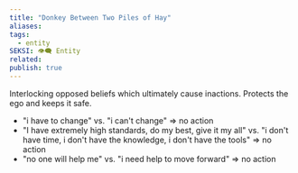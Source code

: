 ```yaml
---
title: "Donkey Between Two Piles of Hay"
aliases: 
tags:
  - entity
SEKSI: 👁️‍🗨️ Entity
related:
publish: true
---
```

Interlocking opposed beliefs which ultimately cause inactions. Protects the ego and keeps it safe.

-  "i have to change" vs. "i can't change" ⇒ no action
-   "I have extremely high standards, do my best, give it my all" vs. "i don't have time, i don't have the knowledge, i don't have the tools" ⇒ no action
-   "no one will help me" vs. "i need help to move forward" ⇒ no action
